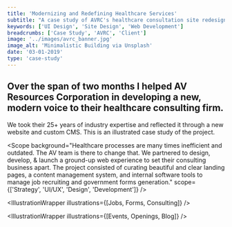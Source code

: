 ```yaml
---
title: 'Modernizing and Redefining Healthcare Services'
subtitle: "A case study of AVRC's healthcare consultation site redesign"
keywords: ['UI Design', 'Site Design', 'Web Development']
breadcrumbs: ['Case Study', 'AVRC', 'Client']
image: '../images/avrc_banner.jpg'
image_alt: 'Minimalistic Building via Unsplash'
date: '03-01-2019'
type: 'case-study'
---
```



## Over the span of two months I helped AV Resources Corporation in developing a new, modern voice to their healthcare consulting firm.

We took their 25+ years of industry expertise and reflected it through a new website and custom CMS. This is an illustrated case study of the project.

<Scope
  background="Healthcare processes are many times inefficient and outdated. The AV team is there to change that. We partnered to design, develop, & launch a ground-up web experience to set their consulting business apart. The project consisted of curating beautiful and clear landing pages, a content management system, and internal software tools to manage job recruiting and government forms generation."
  scope={['Strategy', 'UI/UX', 'Design', 'Development']}
/>

<IllustrationWrapper illustrations={[Landing]} />

<Description
  section="01."
  title="Clear Structure & Visual Cues"
  content="
  Pages are structured with accessibility and usability in mind. Without a illustrator at hand, we decided to create illustrations and animations in place of photos using plain HTML/CSS and a bit of javascript to move things along, just like on this page. This experience is performant, eye-catching, and provides a different experience than what we typically see. Click on each of the search bars above to see the page.
"
/>

<IllustrationWrapper illustrations={[Jobs, Forms, Consulting]} />

<Description
  section="02."
  title="Control & Customization"
  content="We built an in-house, custom dashboard & CMS to pair with the site. Administrators have full control on creating and managing job listings, blog posts, events, and users. Dynamic content created each have their own social sharing cards and search engine optimization (SEO)."
/>

<IllustrationWrapper illustrations={[Dashboard]} />

<Description
  section="03."
  title="Creating A Healthcare Home Base"
  content="With dozens of remote consultants and at a rapidly growing rate, AV needed a home base to to easily communicate new job opportunities, upcoming events, and to keep their community up to date. Along with their social channels, they wanted a single entry point to everything regarding the company. Visitors can view and apply for various openings, sign up for upcoming events and meetups, and read about the latest in running an independent healthcare business."
/>

<IllustrationWrapper illustrations={[Events, Openings, Blog]} />

<Description
  section="04."
  title="Digital Tools"
  content="We opted to create a tool that auto generated POC and QAPI forms through a step-by-step module experience. With hundreds of pre-filled form data provided by AV, users can simply select the scenarios that match their facility, customize results, and let the system format and generate their form."
/>

<IllustrationWrapper illustrations={[FormsApp]} />

<Description
  section="05."
  title="Wrapping It Up"
  content="Redesigning and giving AV's website a modern look & feel was one of the primary goals of
the project. From the clean landing pages showcasing their services, custom CMS and administration,
to the tools that help streamline healthcare work, the site now encompasses much more. While early
in implementation, AV has received great feedback from their clients and users. Within the first
month, the site has received 300% increase in page views with 11 search queries ranked in the top 5."
/>
